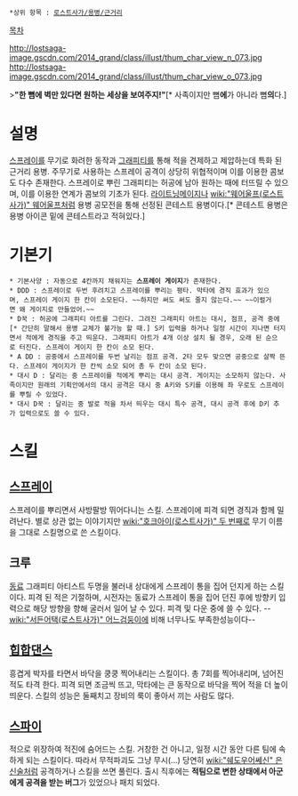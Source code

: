  *상위 항목 : [[로스트사가/용병/근거리]]

[[목차]]

http://lostsaga-image.gscdn.com/2014_grand/class/illust/thum_char_view_n_073.jpg
http://lostsaga-image.gscdn.com/2014_grand/class/illust/thum_char_view_o_073.jpg

>'''"한 뼘에 벽만 있다면 원하는 세상을 보여주지!"'''[* 사족이지만 뼘'''에'''가 아니라 뼘'''의'''다.]

= 설명 =
[[스프레이]]를 무기로 화려한 동작과 [[그래피티]]를 통해 적을 견제하고 제압하는데 특화 된 근거리 용병. 주무기로 사용하는 스프레이 공격이 상당히 위협적이며 이를 이용한 콤보도 다수 존재한다. 스프레이로 뿌린 그래피티는 허공에 남아 원하는 때에 터뜨릴 수 있으며, 이를 이용한 연계가 콤보의 기초가 된다. [[라이트닝메이지]]나 [[wiki:"웨어울프(로스트사가)" 웨어울프]]처럼 용병 공모전을 통해 선정된 콘테스트 용병이다.[* 콘테스트 용병은 용병 아이콘 밑에 콘테스트라고 적혀있다.]

= 기본기 =
 * 기본사양 : 자동으로 4칸까지 채워지는 '''스프레이 게이지'''가 존재한다.
 * DDD : 스프레이로 두번 후려치고 스프레이를 뿌리는 평타. 막타에 경직 효과가 있으며, 스프레이 게이지 한 칸이 소모된다. ~~하지만 써도 써도 줄지 않는다.~~ ~~이럴거면 왜 게이지로 만들었어.~~
 * D꾹 : 허공에 그래피티 아트를 그린다. 그려진 그래피티 아트는 대시, 점프, 공격 중에[* 간단히 말해서 용병 교체가 불가능 할 때.] S키 입력을 하거나 일정 시간이 지나면 터지면서 적에게 경직을 주고 띄운다. 그래피티 아트가 4개 이상 설치 될 경우, 오래 된 순으로 터진다. 스프레이 게이지 한 칸이 소모 된다.
 * A DD : 공중에서 스프레이를 두번 날리는 점프 공격. 2타 모두 맞으면 공중으로 살짝 뜬다. 스프레이 게이지가 한 칸씩 소모 되어 총 두 칸이 소모 된다.
 * 대시 D : 달리는 중 스프레이를 적에게 뿌리는 대시 공격. 게이지는 소모하지 않는다. 사족이지만 원래의 기획안에서의 대시 공격은 대시 중 A키와 S키를 이용해 좌 우로도 스프레이를 뿌릴 수 있었다.
 * 대시 D꾹 : 달리는 중 발로 적을 차서 띄우는 대시 특수 공격, 대시 공격 후에 D키 추가 입력으로도 쓸 수 있다.

= 스킬 =
== [[스프레이]] ==
스프레이를 뿌리면서 사방팔방 뛰어다니는 스킬. 스프레이에 피격 되면 경직과 함께 밀려난다. 별로 상관 없는 이야기지만 [[wiki:"호크아이(로스트사가)" 두 번째로]] 무기 이름을 그대로 스킬명으로 쓴 스킬이다.

== 크루 ==
[[동료]] 그래피티 아티스트 두명을 불러내 상대에게 스프레이 통을 집어 던지게 하는 스킬이다. 피격 된 적은 기절하며, 시전자는 동료가 스프레이 통을 집어 던진 후에 방향키 입력으로 해당 방향을 향해 굴러서 일어 날 수 있다. 피격 및 다운 중에 쓸 수 있다. --[[wiki:"서든어택(로스트사가)" 어느검둥이]]에 비해 너무나도 부족한성능이다--

== [[힙합]][[댄스]] ==
흥겹게 박자를 타면서 바닥을 쿵쿵 찍어내리는 스킬이다. 총 7회를 찍어내리며, 넘어진 적도 타격 한다. 피격 되면 조금씩 뜨고, 막타에는 큰 동작으로 바닥을 찍어 적을 더 높이 띄운다. 스킬의 성능은 둘째치고 장비의 룩이 좋아서 끼는 사람도 많다.

== [[스파이]] ==
적으로 위장하여 적진에 숨어드는 스킬. 거창한 건 아니고, 일정 시간 동안 다른 팀에 속하게 되는 스킬이다. 따라서 무적파괴도 그냥 무시(...) 당연히 [[wiki:"쉐도우어쎄신" 은신술]]처럼 공격하거나 스킬을 쓰면 풀린다. 출시 직후에는 '''적팀으로 변한 상태에서 아군에게 공격을 받는 버그'''가 있었으나 패치 되었다.
